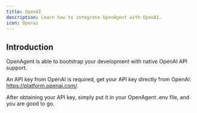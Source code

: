 ```yaml
---
title: OpenAI
description: Learn how to integrate OpenAgent with OpenAI.
icon: Openai
---
```


## Introduction

OpenAgent is able to bootstrap your development with native OpenAI API support.

An API key from OpenAI is required, get your API key directly from OpenAI: https://platform.openai.com/.

After obtaining your API key, simply put it in your OpenAgent .env file, and you are good to go.
